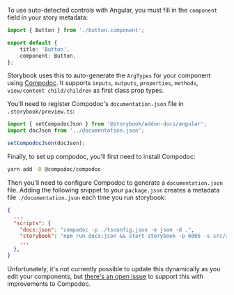 To use auto-detected controls with Angular, you must fill in the `component` field in your story metadata:

```ts
import { Button } from './button.component';

export default {
	title: 'Button',
	component: Button,
};
```

Storybook uses this to auto-generate the `ArgTypes` for your component using [Compodoc](https://compodoc.app/). It supports `inputs`, `outputs`, `properties`, `methods`, `view/content child/children` as first class prop types.

You'll need to register Compodoc's `documentation.json` file in `.storybook/preview.ts`:

```js
import { setCompodocJson } from '@storybook/addon-docs/angular';
import docJson from '../documentation.json';

setCompodocJson(docJson);
```

Finally, to set up compodoc, you'll first need to install Compodoc:

```sh
yarn add -D @compodoc/compodoc
```

Then you'll need to configure Compodoc to generate a `documentation.json` file. Adding the following snippet to your `package.json` creates a metadata file `./documentation.json` each time you run storybook:

```json
{
  ...
  "scripts": {
    "docs:json": "compodoc -p ./tsconfig.json -e json -d .",
    "storybook": "npm run docs:json && start-storybook -p 6006 -s src/assets",
    ...
  },
}
```

Unfortunately, it's not currently possible to update this dynamically as you edit your components, but [there's an open issue](https://github.com/nslabspl/storybook/issues/8672) to support this with improvements to Compodoc.
